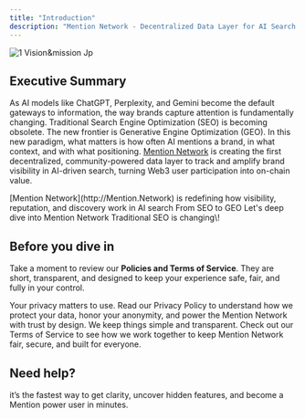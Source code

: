 ```yaml
---
title: "Introduction"
description: "Mention Network - Decentralized Data Layer for AI Search Visibility"
---
```


![1 Vision&mission Jp](/images/1.Vision&Mission.jpg)

## Executive Summary

As AI models like ChatGPT, Perplexity, and Gemini become the default gateways to information, the way brands capture attention is fundamentally changing. Traditional Search Engine Optimization (SEO) is becoming obsolete. The new frontier is Generative Engine Optimization (GEO). In this new paradigm, what matters is how often AI mentions a brand, in what context, and with what positioning. [Mention Network](http://Mention.Network) is creating the first decentralized, community-powered data layer to track and amplify brand visibility in AI-driven search, turning Web3 user participation into on-chain value.

<Columns cols={2}>
  <Card title="Mission & Vision" icon="rocket" iconType="duotone" href="/MissionVision">
    [Mention Network](http://Mention.Network) is redefining how visibility, reputation, and discovery work in AI search
  </Card>
  <Card title="The Paradigm Shift" icon="Question" iconType="sharp-solid" href="/SEOtoGEO">
    From SEO to GEO
  </Card>
  <Card title="Protocol Overview" icon="Sparkles" iconType="duotone" href="/ProtocolOverview">
    Let's deep dive into Mention Network
  </Card>
  <Card title="Competitive Landscape" icon="sparkles" iconType="duotone" href="/CompetitiveLandscape">
    Traditional SEO is changing\!
  </Card>
</Columns>

## Before you dive in

Take a moment to review our **Policies and Terms of Service**. They are short, transparent, and designed to keep your experience safe, fair, and fully in your control.

<Columns cols={2}>
  <Card title="Privacy Policy" icon="pen-to-square" href="/PoliciesTOS/PrivacyPolicy">
    Your privacy matters to use. Read our Privacy Policy to understand how we protect your data, honor your anonymity, and power the Mention Network with trust by design.
  </Card>
  <Card title="Terms of Service" icon="palette" href="/PoliciesTOS/TermsofService">
    We keep things simple and transparent. Check out our Terms of Service to see how we work together to keep Mention Network fair, secure, and built for everyone.
  </Card>
</Columns>

## Need help?

<Card title="Dive into our Frequently Asked Questions" icon="stars" href="/FAQs">
  it’s the fastest way to get clarity, uncover hidden features, and become a Mention power user in minutes.
</Card>